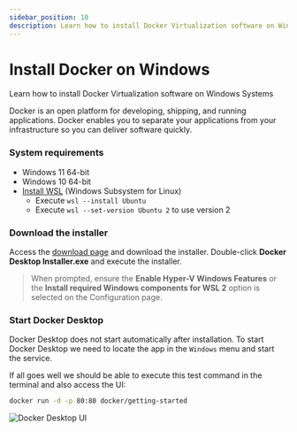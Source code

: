 ```yaml
---
sidebar_position: 10
description: Learn how to install Docker Virtualization software on Windows Systems
---
```


# Install Docker on Windows

<SubHeading> Learn how to install Docker Virtualization software on Windows Systems</SubHeading>

Docker is an open platform for developing, shipping, and running applications. Docker enables you to separate your applications from your infrastructure so you can deliver software quickly.

### System requirements <a href="#system-requirements" id="system-requirements"></a>

- Windows 11 64-bit
- Windows 10 64-bit
- [Install WSL](install-wsl.md) (Windows Subsystem for Linux)
  - Execute `wsl --install Ubuntu`&#x20;
  - Execute `wsl --set-version Ubuntu 2` to use version 2

### Download the installer

Access the [download page](https://www.docker.com/products/docker-desktop) and download the installer. Double-click **Docker Desktop Installer.exe** and execute the installer.&#x20;

> When prompted, ensure the **Enable Hyper-V Windows Features** or the **Install required Windows components for WSL 2** option is selected on the Configuration page. &#x20;

### Start Docker Desktop

Docker Desktop does not start automatically after installation. To start Docker Desktop we need to locate the app in the `Windows` menu and start the service.&#x20;

If all goes well we should be able to execute this test command in the terminal and also access the UI:&#x20;

```bash
docker run -d -p 80:80 docker/getting-started
```

![Docker Desktop UI](../../../static/assets/docker-desktop-ui.jpg)
